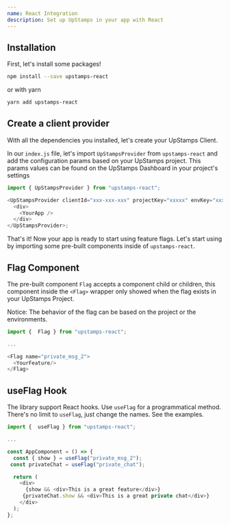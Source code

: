 ```yaml
---
name: React Integration
description: Set up UpStamps in your app with React
---
```


## Installation

First, let's install some packages!

```bash
npm install --save upstamps-react
```

or with yarn

```bash
yarn add upstamps-react
```

## Create a client provider

With all the dependencies you installed, let's create your UpStamps Client.

In our `index.js` file, let's import `UpStampsProvider` from `upstamps-react` and add the configuration params based on your UpStamps project. This params values can be found on the UpStamps Dashboard in your project's settings

```js
import { UpStampsProvider } from "upstamps-react";

<UpStampsProvider clientId="xxx-xxx-xxx" projectKey="xxxxx" envKey="xxxxx">
  <div>
    <YourApp />
  </div>
</UpStampsProvider>;
```

That's it! Now your app is ready to start using feature flags. Let's start using by importing some pre-built components inside of `upstamps-react`.

## Flag Component

The pre-built component `Flag` accepts a component child or children, this component inside the `<Flag>` wrapper only showed when the flag exists in your UpStamps Project.

Notice: The behavior of the flag can be based on the project or the environments.

```js
import {  Flag } from "upstamps-react";

...

<Flag name="private_msg_2">
  <YourFeature/>
</Flag>

```

## useFlag Hook

The library support React hooks. Use `useFlag` for a programmatical method. There's no limit to `useFlag`, just change the names. See the examples.

```js
import {  useFlag } from "upstamps-react";

...

const AppComponent = () => {
  const { show } = useFlag("private_msg_2");
 const privateChat = useFlag("private_chat");

  return (
    <div>
      {show && <div>This is a great feature</div>}
     {privateChat.show && <div>This is a great private chat</div>}
    </div>
  );
};
```
